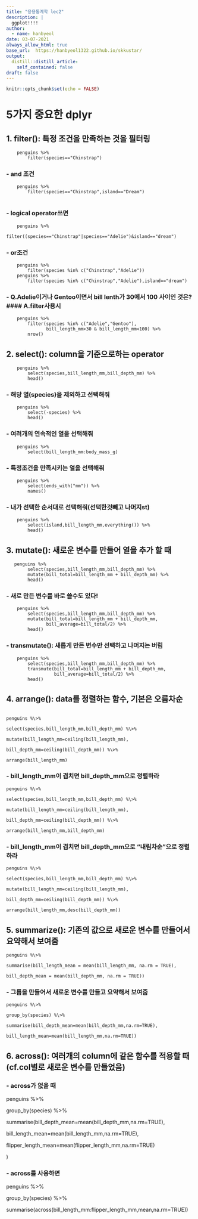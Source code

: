 ```yaml
---
title: "응용통계학 lec2"
description: |
  ggplot!!!!
author:
  - name: hanbyeol
date: 03-07-2021
always_allow_html: true
base_url:  https://hanbyeol1322.github.io/skkustar/
output:
  distill::distill_article:
    self_contained: false
draft: false
---
```


```r
knitr::opts_chunk$set(echo = FALSE)
```

# 5가지 중요한 dplyr

## 1. filter(): 특정 조건을 만족하는 것을 필터링
```
    penguins %>%
        filter(species=="Chinstrap")
```
### - and 조건
```
    penguins %>%
        filter(species=="Chinstrap",island=="Dream")
        
```
### - logical operator쓰면
```
    penguins %>% 
        filter((species=="Chinstrap"|species=="Adelie")&island=="dream")
```
### - or조건
```
    penguins %>%
        filter(species %in% c("Chinstrap","Adelie"))
    penguins %>%
        filter(species %in% c("Chinstrap","Adelie"),island=="dream")
```
### - Q.Adelie이거나 Gentoo이면서 bill lenth가 30에서 100 사이인 것은? #### A.filter사용시
```
    penguins %>% 
        filter(species %in% c("Adelie","Gentoo"),
               bill_length_mm>30 & bill_length_mm<100) %>% 
        nrow()
```
## 2. select(): column을 기준으로하는 operator
```
    penguins %>% 
        select(species,bill_length_mm,bill_depth_mm) %>% 
        head()
```
### - 해당 열(species)을 제외하고 선택해줘
```
    penguins %>% 
        select(-species) %>% 
        head()
```
### - 여러개의 연속적인 열을 선택해줘
```
    penguins %>% 
        select(bill_length_mm:body_mass_g)
```
### - 특정조건을 만족시키는 열을 선택해줘
```
    penguins %>% 
        select(ends_with("mm")) %>% 
        names()
```
### - 내가 선택한 순서대로 선택해줘(선택한것빼고 나머지st)
```
    penguins %>% 
        select(island,bill_length_mm,everything()) %>% 
        head()
```
## 3. mutate(): 새로운 변수를 만들어 열을 추가 할 때
```
   penguins %>% 
        select(species,bill_length_mm,bill_depth_mm) %>% 
        mutate(bill_total=bill_length_mm + bill_depth_mm) %>% 
        head()
```
### - 새로 만든 변수를 바로 쓸수도 있다!
```
    penguins %>% 
        select(species,bill_length_mm,bill_depth_mm) %>% 
        mutate(bill_total=bill_length_mm + bill_depth_mm,
               bill_average=bill_total/2) %>% 
        head()
```
### - transmutate(): 새롭게 만든 변수만 선택하고 나머지는 버림
```
    penguins %>% 
        select(species,bill_length_mm,bill_depth_mm) %>% 
        transmute(bill_total=bill_length_mm + bill_depth_mm,
                  bill_average=bill_total/2) %>% 
        head()
```
## 4. arrange(): data를 정렬하는 함수, 기본은 오름차순

```

penguins %\>%

select(species,bill_length_mm,bill_depth_mm) %\>%

mutate(bill_length_mm=ceiling(bill_length_mm),

bill_depth_mm=ceiling(bill_depth_mm)) %\>%

arrange(bill_length_mm)

```

### - bill_length_mm이 겹치면 bill_depth_mm으로 정렬하라

```
penguins %\>%

select(species,bill_length_mm,bill_depth_mm) %\>%

mutate(bill_length_mm=ceiling(bill_length_mm),

bill_depth_mm=ceiling(bill_depth_mm)) %\>%

arrange(bill_length_mm,bill_depth_mm)
```

### - bill_length_mm이 겹치면 bill_depth_mm으로 "내림차순"으로 정렬하라

```
penguins %\>%

select(species,bill_length_mm,bill_depth_mm) %\>%

mutate(bill_length_mm=ceiling(bill_length_mm),

bill_depth_mm=ceiling(bill_depth_mm)) %\>%

arrange(bill_length_mm,desc(bill_depth_mm))

```
## 5. summarize(): 기존의 값으로 새로운 변수를 만들어서 요약해서 보여줌

```
penguins %\>%

summarise(bill_length_mean = mean(bill_length_mm, na.rm = TRUE),

bill_depth_mean = mean(bill_depth_mm, na.rm = TRUE))

```
### - 그룹을 만들어서 새로운 변수를 만들고 요약해서 보여줌

```
penguins %\>%

group_by(species) %\>%

summarise(bill_depth_mean=mean(bill_depth_mm,na.rm=TRUE),

bill_length_mean=mean(bill_length_mm,na.rm=TRUE))

```
## 6. across(): 여러개의 column에 같은 함수를 적용할 때(cf.col별로 새로운 변수를 만들었음)

### - across가 없을 때

penguins %\>%

group_by(species) %\>%

summarise(bill_depth_mean=mean(bill_depth_mm,na.rm=TRUE),

bill_length_mean=mean(bill_length_mm,na.rm=TRUE),

flipper_length_mean=mean(flipper_length_mm,na.rm=TRUE)

)

### - across를 사용하면

penguins %\>%

group_by(species) %\>%

summarise(across(bill_length_mm:flipper_length_mm,mean,na.rm=TRUE))

